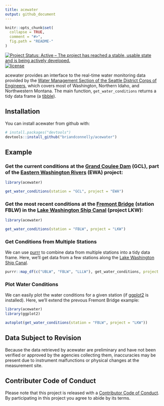 ```yaml
---
title: acewater
output: github_document
---
```


<!-- README.md is generated from README.Rmd. Please edit that file -->

```r
knitr::opts_chunk$set(
  collapse = TRUE,
  comment = "#>",
  fig.path = "README-"
)
```

[![Project Status: Active – The project has reached a stable, usable state and is being actively developed.](http://www.repostatus.org/badges/latest/active.svg)](http://www.repostatus.org/#active)
[![license](https://img.shields.io/github/license/mashape/apistatus.svg)]()

acewater provides an interface to the real-time water monitoring data provided by the [Water Management Section of the Seattle District Corps of Engineers](http://www.nwd-wc.usace.army.mil/nws/hh/www/index.html), which covers most of Washington, Northern Idaho, and Northwestern Montana.
The main function, `get_water_conditions` returns a tidy data frame (a [tibble](http://tibble.tidyverse.org)).


## Installation

You can install acewater from github with:

```r
# install.packages("devtools")
devtools::install_github("briandconnelly/acewater")
```

## Example

### Get the current conditions at the [Grand Coulee Dam](https://en.wikipedia.org/wiki/Grand_Coulee_Dam) (GCL), part of the [Eastern Washington Rivers](http://www.nwd-wc.usace.army.mil/nws/hh/www/eastern.html) (EWA) project:

```r
library(acewater)

get_water_conditions(station = "GCL", project = "EWA")

```


### Get the most recent conditions at the [Fremont Bridge](https://en.wikipedia.org/wiki/Fremont_Bridge_(Seattle)) (station FBLW) in the [Lake Washington Ship Canal](https://en.wikipedia.org/wiki/Lake_Washington_Ship_Canal) (project LKW):

```r
library(acewater)

get_water_conditions(station = "FBLW", project = "LKW")
```


### Get Conditions from Multiple Stations

We can use [purrr](http://purrr.tidyverse.org) to combine data from multiple stations into a tidy data frame.
Here, we'll get data from a few stations along the [Lake Washington Ship Canal](https://en.wikipedia.org/wiki/Lake_Washington_Ship_Canal).

```r
purrr::map_df(c("UBLW", "FBLW", "LLLW"), get_water_conditions, project = "LKW")

```


### Plot Water Conditions

We can easily plot the water conditions for a given station (if [ggplot2](http://ggplot2.tidyverse.org) is installed).
Here, we'll extend the prevous Fremont Bridge example:

```r
library(acewater)
library(ggplot2)

autoplot(get_water_conditions(station = "FBLW", project = "LKW"))
```


## Data Subject to Revision

Because the data retrieved by acewater are preliminary and have not been verified or approved by the agencies collecting them, inaccuracies may be present due to instrument malfunctions or physical changes at the measurement site.


## Contributer Code of Conduct

Please note that this project is released with a [Contributor Code of Conduct](CONDUCT.md).
By participating in this project you agree to abide by its terms.

